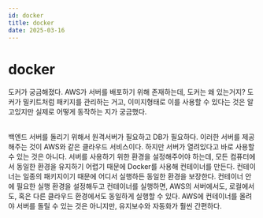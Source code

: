 ```yaml
---
id: docker
title: docker
date: 2025-03-16
---
```


# docker
도커가 궁금해졌다. AWS가 서버를 배포하기 위해 존재하는데, 도커는 왜 있는거지?
도커가 밀키트처럼 패키지를 관리하는 거고, 이미지형태로 이를 사용할 수 있다는 것은 알고있지만 실제로 어떻게 동작하는 지가 궁금했다.

<br/> 백엔드 서버를 돌리기 위해서 원격서버가 필요하고 DB가 필요하다. 이러한 서버를 제공해주는 것이 AWS와 같은 클라우드 서비스이다.
하지만 서버가 열려있다고 바로 사용할 수 있는 것은 아니다. 서버를 사용하기 위한 환경을 설정해주어야 하는데, 모든 컴퓨터에서 동일한 환경을 유지하기 어렵기 때문에 Docker를 사용해 컨테이너를 만든다.
컨테이너는 일종의 패키지이기 때문에 어디서 실행하든 동일한 환경을 보장한다. 
컨테이너 안에 필요한 실행 환경을 설정해두고 컨테이너를 실행하면, AWS의 서버에서도, 로컬에서도, 혹은 다른 클라우드 환경에서도 동일하게 실행할 수 있다.
AWS에 컨테이너를 올려야 서버를 돌릴 수 있는 것은 아니지만, 유지보수와 자동화가 훨씬 간편하다.